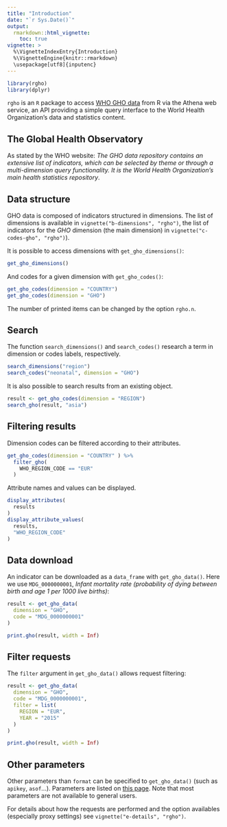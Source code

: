 ```yaml
---
title: "Introduction"
date: "`r Sys.Date()`"
output:
  rmarkdown::html_vignette:
    toc: true
vignette: >
  %\VignetteIndexEntry{Introduction}
  %\VignetteEngine{knitr::rmarkdown}
  \usepackage[utf8]{inputenc}
---
```


```r
library(rgho)
library(dplyr)
```

`rgho` is an `R` package to access [WHO GHO data](https://www.who.int/data/gho/) from R via the Athena web service, an API providing a simple query interface to the World Health Organization's data and statistics content.

## The Global Health Observatory

As stated by the WHO website: *The GHO data repository contains an extensive list of indicators, which can be selected by theme or through a multi-dimension query functionality. It is the World Health Organization's main health statistics repository*.

## Data structure

GHO data is composed of indicators structured in dimensions. The list of dimensions is available in `vignette("b-dimensions", "rgho")`, the list of indicators for the *GHO* dimension (the main dimension) in `vignette("c-codes-gho", "rgho")`).

It is possible to access dimensions with `get_gho_dimensions()`:

```r
get_gho_dimensions()
```

And codes for a given dimension with `get_gho_codes()`:

```r
get_gho_codes(dimension = "COUNTRY")
get_gho_codes(dimension = "GHO")
```

The number of printed items can be changed by the option `rgho.n`.

## Search

The function `search_dimensions()` and `search_codes()` research a term in dimension or codes labels, respectively.

```r
search_dimensions("region")
search_codes("neonatal", dimension = "GHO")
```

It is also possible to search results from an existing object.

```r
result <- get_gho_codes(dimension = "REGION")
search_gho(result, "asia")
```

## Filtering results

Dimension codes can be filtered according to their attributes.

```r
get_gho_codes(dimension = "COUNTRY" ) %>%
  filter_gho(
    WHO_REGION_CODE == "EUR"
  )
```

Attribute names and values can be displayed.

```r
display_attributes(
  results
)
display_attribute_values(
  results,
  "WHO_REGION_CODE"
)
```

## Data download

An indicator can be downloaded as a `data_frame` with `get_gho_data()`. Here we use `MDG_0000000001`, *Infant mortality rate (probability of dying between birth and age 1 per 1000 live births)*:

```r
result <- get_gho_data(
  dimension = "GHO",
  code = "MDG_0000000001"
)

print.gho(result, width = Inf)
```

## Filter requests

The `filter` argument in `get_gho_data()` allows request filtering:

```r
result <- get_gho_data(
  dimension = "GHO",
  code = "MDG_0000000001",
  filter = list(
    REGION = "EUR",
    YEAR = "2015"
  )
)

print.gho(result, width = Inf)
```

## Other parameters

Other parameters than `format` can be specified to `get_gho_data()` (such as `apikey`, `asof`...). Parameters are listed on [this page](https://apps.who.int/gho/data/node.resources.api). Note that most parameters are not available to general users.

For details about how the requests are performed and the option availables (especially proxy settings) see `vignette("e-details", "rgho")`.
